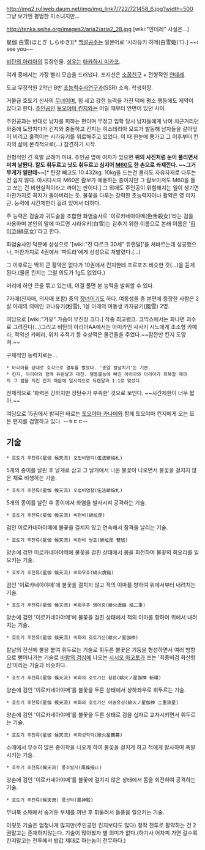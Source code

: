 http://img2.ruliweb.daum.net/img/img_link7/722/721458_6.jpg?width=500
그냥 보기엔 평범한 미소녀지만...

http://tenka.seiha.org/images2/aria2/aria2_28.jpg
[wiki:"얀데레" 사실은...]

星伽 白雪(ほとぎ しらゆき)[* [[백설공주]]는 일본어로 '시라유키 히메(白雪姫)'다.] ~~i see you~~

[[비탄의 아리아]]의 등장인물. [[성우]]는 [[타카하시 미카코]].

여캐 중에서는 가장 빨리 모습을 드러냈다. 포지션은 [[소꿉친구]] + 전형적인 [[얀데레]].

도쿄 무정학원 2학년 B반 [[초능력]]수사연구과(SSR) 소속. 학생회장.

거물급 호토기 신사의 [[무녀]]이며, 힘 세고 강한 능력을 가진 덕에 평소 행동에도 제약이 많다고 한다. [[주인공]]인 [[토오야마 킨지]]와는 어릴 때부터 안면이 있던 사이.

주인공과는 반대로 남자를 피하는 편이며 무정고 입학 당시 남자들에게 낚여 치근거리던 와중에 도망치다가 킨지와 충돌하고 킨지는 히스테리아 모드가 발동해 남자들을 갈아엎어 버리고 훌쩍이는 시라유키를 위로해주고 있었다. 이 때 한눈에 뽕가고 그 이후부터 킨지의 삶에 본격적으로(...) 참견하기 시작.

전형적인 긴 흑발 글래머 미녀. 주인공 옆에 여자가 있으면 '''위의 사진처럼 눈이 풀리면서 미쳐 날뛴다. 칼도 휘두르고 낫도 휘두르고 심지어 [[M60]]도 한 손으로 쏴재낀다. ~~그거 무게가 얼만데~~'''[* 탄창 빼고도 10.432kg. 10kg을 드는건 몰라도 자유자재로 다루는건 쉽지 않다. 아시다시피 M60은 람보가 애용하는 총이지만 그 람보마저도 M60을 들고 쏘는 건 비현실적이라고 까이는 판이다.] 그 외에도 주인공이 위험해지는 일이 생기면 마찬가지로 꼭지가 돌아버리는 듯. 불꽃을 다루는 강력한 초능력자이나 활약은 영 미지근. 능력에 시간제한이 걸려 있어서 더하다.

주 능력은 검술과 귀도술을 조합한 화염술사로 '이로카네아야메(色金殺女)'라는 검을 사용하며 본인의 말에 따르면 시라유키(白雪)는 감추기 위한 이름으로 본래 이름은 '[[히미코]](緋巫女)'라고 한다.

화염술사인 덕분에 상성으로 '[wiki:"잔 다르크 30세" 듀랜달]'을 쳐바르는데 성공했으나, 마찬가지로 4권에서 '파트라'에게 상성으로 쳐발렸다.(...)

그 이후로는 딱히 큰 활약은 없다가 10권에서 킨지한테 프로포즈 비슷한 것(...)을 듣게 된다.(물론 킨지는 그럴 의도가 1g도 없었다.)

머리에 하얀 끈을 묶고 있는데, 이걸 풀면 본 능력을 발휘할 수 있다.

7자매(친자매, 의자매 포함) 중의 [[장녀]]이기도 하다. 여동생들 중 본편에 등장한 사람은 2살 아래의 의매인 코나유키(粉雪), 1살 아래의 여동생 카자유키(風雪) 2명.

여담으로 [wiki:"거유" 가슴이 무진장 크다.] 작중 최고랭크. 코믹스에서는 화나면 괴수로 그려진다(...)그리고 비탄의 아리아AA에서는 아미카인 사사키 시노에게 초소형 카메라, 적외선 카메라, 위치 추적기 등 수상쩍은 물건들을 주었다.~~잠깐만 킨지 도망쳐.~~

구체적인 능력치로는....

 * 아리아를 상대로 호각으로 결투를 벌였다. '총알 칼날치기'는 기본.
 * 킨지, 아리아와 함께 듀란달과 대전. 행동불능에 빠진 아리아와 아리아가 회복할 때까지 그 옆을 지킨 킨지 때문에 일시적으로 듀랜달과 1:1로 맞섰다.

전체적으로 '화력은 강하지만 장탄수가 부족한' 것으로 보인다. ~~시간제한이 너무 짧아.~~

여담으로 15권에서 밝혀진 바로는 [[토오야마 카나메]]와 함께 토오야마 킨지에게 오는 모든 편지를 검열하고 있다. --ㅎㄷㄷ--

== 기술 ==
 * 호토기 후천류(星伽 候天流) 오법비염익(伍法緋焔札)
5개의 종이를 날린 후 날개로 삼고 그 날개에서 나온 불꽃이 나오면서 불꽃을 걸치지 않은 채로 비행하는 기술.

 * 호토기 후천류(星伽 候天流) 오법비염찰(伍法緋焔札)
5개의 종이를 날린 후 종이에서 화염을 발사시켜 공격하는 기술.

 * 호토기 후천류(星伽 候天流) 비현비(緋炫毘)
검인 이로카네아야메에 불꽃을 걸치지 않고 연속해서 참격을 날리는 기술.

 * 호토기 후천류(星伽 候天流) 비현비 쌍호(緋炫毘 雙琥)
양손에 검인 이로카네아야메에 불꽃을 걸친 상태에서 몸을 회전하여 불꽃의 회오리를 일으키는 기술.

 * 호토기 후천류(星伽 候天流) 비화우추(緋火虞鎚)
검인 '이로카네아야메'에 불꽃을 걸치지 않고 적의 이마를 향하여 위에서부터 내려치는 기술.

 * 호토기 후천류(星伽 候天流) 비화우추 염이중(緋火虞鎚 焔二重)
양손에 검인 '이로카네아야메'에 불꽃을 걸친 상태에서 적의 이마를 향하여 위에서 내려치는 기술.

 * 호토기 후천류(星伽 候天流) 비화의 호토기신(緋火ノ星伽神)
칼날의 전신에 불을 붙여 휘두르는 기술로 휘두른 불꽃은 기둥을 형성하면서 여러 방향으로 뻗어나가는 기술로 [[바람의 검심]]에 나오는 [[시시오 마코토]]가 쓰는 '최종비검 화산령신'이라는 기술과 비슷하다.

 * 호토기 후천류(星伽 候天流) 비화의 호토기신 참환(緋火ノ星伽神 斬環)
양손에 검인 '이로카네아야메'를 불꽃을 두른 상태에서 상하좌우로 휘두르는 기술.

 * 호토기 후천류(星伽 候天流) 비화의 호토기신 이중유성(緋火ノ星伽神 二重流星)
양손에 검인 '이로카네아야메'를 불꽃을 두른 상태로 검을 십자로 교차시키면서 휘두르는 기술.

 * 호토기 후천류(星伽 候天流) 비화성학막(緋火星鶴幕)
소매에서 무수히 많은 종이학을 나오게 하여 불꽃을 걸치게 하고 적에게 발사하여 폭발시키는 기술.

 * 호토기 후천류(候天流) 풍조발지(風條撥止)
양손에 검인 '이로카네아야메'를 불꽃에 걸치지 않은 상태에서 몸을 회전하여 공격하는 기술.

 * 호토기 후천류(候天流) 풍신박(風神駁)
무녀복 소매에서 숨겨둔 부채를 꺼낸 후 휘둘러서 돌풍을 일으키는 기술.

이렇듯 기술은 엄청나게 많지만(주인공인 킨지보다도 많다) 정작 전투로 활약하는 건 2권말고는 존재하지않는다. 기술이 많아봤자 별 의미가 없다.(하기사 어차피 가면 갈수록 킨지말고는 전투에서 밥값 제대로 하는놈이 전무하다.)
